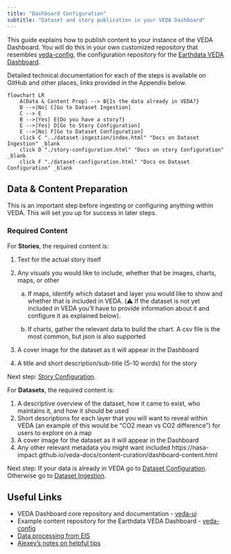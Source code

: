 ```yaml
---
title: "Dashboard Configuration"
subtitle: "Dataset and story publication in your VEDA Dashboard"
---
```


This guide explains how to publish content to your instance of the VEDA Dashboard. You will do this in your own customized repository that resembles [veda-config](https://github.com/NASA-IMPACT/veda-config), the configuration repository for the [Earthdata VEDA Dashboard](https://www.earthdata.nasa.gov/dashboard/).

Detailed technical documentation for each of the steps is available on GitHub and other places, links provided in the Appendix below.

```mermaid
flowchart LR
    A(Data & Content Prep) --> B{Is the data already in VEDA?}
    B -->|No| C[Go to Dataset Ingestion]
    C --> E
    B -->|Yes| E{Do you have a story?}
    E -->|Yes| D[Go to Story Configuration]
    E -->|No| F[Go to Dataset Configuration]
    click C "../dataset-ingestion/index.html" "Docs on Dataset Ingestion" _blank
    click D "./story-configuration.html" "Docs on story Configuration" _blank
    click F "./dataset-configuration.html" "Docs on Dataset Configuration" _blank
```

## Data & Content Preparation

This is an important step before ingesting or configuring anything within VEDA. This will set you up for success in later steps.

### Required Content

For **Stories**, the required content is:

1.  Text for the actual story itself
2.  Any visuals you would like to include, whether that be images, charts, maps, or other

    a. If maps, identify which dataset and layer you would like to show and whether that is included in VEDA. (⚠️ If the dataset is not yet included in VEDA you'll have to provide information about it and configure it as explained below).

    b. If charts, gather the relevant data to build the chart. A csv file is the most common, but json is also supported

3.  A cover image for the dataset as it will appear in the Dashboard
4.  A title and short description/sub-title (5-10 words) for the story

Next step: [Story Configuration](./story-configuration.qmd).

For **Datasets**, the required content is:

1. A descriptive overview of the dataset, how it came to exist, who maintains it, and how it should be used
2. Short descriptions for each layer that you will want to reveal within VEDA (an example of this would be "CO2 mean vs CO2 difference") for users to explore on a map
3. A cover image for the dataset as it will appear in the Dashboard
4. Any other relevant metadata you might want included
    https://nasa-impact.github.io/veda-docs/content-curation/dashboard-content.html

Next step: If your data is already in VEDA go to [Dataset Configuration](./dataset-configuration.qmd). Otherwise go to [Dataset Ingestion](../dataset-ingestion/index.qmd).

## Useful Links

* VEDA Dashboard core repository and documentation - [veda-ui](https://github.com/NASA-IMPACT/veda-ui)
* Example content repository for the Earthdata VEDA Dashboard - [veda-config](https://github.com/NASA-IMPACT/veda-config)
* [Data processing from EIS](https://github.com/Earth-Information-System/veda-data-processing)
* [Alexey’s notes on helpful tips](https://docs.google.com/document/d/13go47lheeIU2kQqoZo4DVwLWJBEQp25S61vQz-a4T9A/edit)
